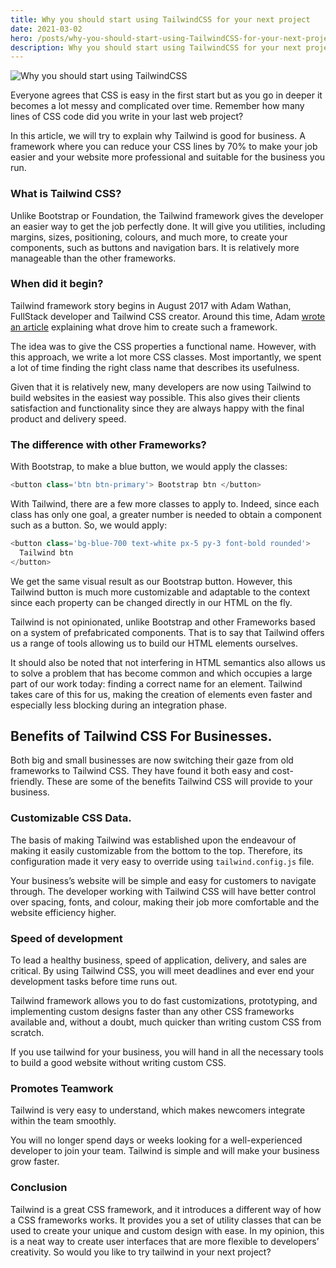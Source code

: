 ```yaml
---
title: Why you should start using TailwindCSS for your next project
date: 2021-03-02
hero: /posts/why-you-should-start-using-TailwindCSS-for-your-next-project/hero-why-tailwindcss.png
description: Why you should start using TailwindCSS for your next project
---
```


![Why you should start using TailwindCSS](/posts/why-you-should-start-using-TailwindCSS-for-your-next-project/hero-why-tailwindcss.png)

Everyone agrees that CSS is easy in the first start but as you go in deeper it becomes a lot messy and complicated over time. Remember how many lines of CSS code did you write in your last web project?

In this article, we will try to explain why Tailwind is good for business. A framework where you can reduce your CSS lines by 70% to make your job easier and your website more professional and suitable for the business you run.

### What is Tailwind CSS?

Unlike Bootstrap or Foundation, the Tailwind framework gives the developer an easier way to get the job perfectly done. It will give you utilities, including margins, sizes, positioning, colours, and much more, to create your components, such as buttons and navigation bars. It is relatively more manageable than the other frameworks.

### When did it begin?

Tailwind framework story begins in August 2017 with Adam Wathan, FullStack developer and Tailwind CSS creator. Around this time, Adam [wrote an article](https://adamwathan.me/tailwindcss-from-side-project-byproduct-to-multi-mullion-dollar-business/) explaining what drove him to create such a framework.

The idea was to give the CSS properties a functional name. However, with this approach, we write a lot more CSS classes. Most importantly, we spent a lot of time finding the right class name that describes its usefulness.

Given that it is relatively new, many developers are now using Tailwind to build websites in the easiest way possible. This also gives their clients satisfaction and functionality since they are always happy with the final product and delivery speed.

### The difference with other Frameworks?

With Bootstrap, to make a blue button, we would apply the classes:

```js
<button class='btn btn-primary'> Bootstrap btn </button>
```

With Tailwind, there are a few more classes to apply to. Indeed, since each class has only one goal, a greater number is needed to obtain a component such as a button. So, we would apply:

```js
<button class='bg-blue-700 text-white px-5 py-3 font-bold rounded'>
  Tailwind btn
</button>
```

We get the same visual result as our Bootstrap button. However, this Tailwind button is much more customizable and adaptable to the context since each property can be changed directly in our HTML on the fly.

Tailwind is not opinionated, unlike Bootstrap and other Frameworks based on a system of prefabricated components. That is to say that Tailwind offers us a range of tools allowing us to build our HTML elements ourselves.

It should also be noted that not interfering in HTML semantics also allows us to solve a problem that has become common and which occupies a large part of our work today: finding a correct name for an element. Tailwind takes care of this for us, making the creation of elements even faster and especially less blocking during an integration phase.

## Benefits of Tailwind CSS For Businesses.

Both big and small businesses are now switching their gaze from old frameworks to Tailwind CSS. They have found it both easy and cost-friendly. These are some of the benefits Tailwind CSS will provide to your business.

### Customizable CSS Data.

The basis of making Tailwind was established upon the endeavour of making it easily customizable from the bottom to the top. Therefore, its configuration made it very easy to override using `tailwind.config.js` file.

Your business’s website will be simple and easy for customers to navigate through. The developer working with Tailwind CSS will have better control over spacing, fonts, and colour, making their job more comfortable and the website efficiency higher.

### Speed ​​of development

To lead a healthy business, speed of application, delivery, and sales are critical. By using Tailwind CSS, you will meet deadlines and ever end your development tasks before time runs out.

Tailwind framework allows you to do fast customizations, prototyping, and implementing custom designs faster than any other CSS frameworks available and, without a doubt, much quicker than writing custom CSS from scratch.

If you use tailwind for your business, you will hand in all the necessary tools to build a good website without writing custom CSS.

### Promotes Teamwork

Tailwind is very easy to understand, which makes newcomers integrate within the team smoothly.

You will no longer spend days or weeks looking for a well-experienced developer to join your team. Tailwind is simple and will make your business grow faster.

### Conclusion

Tailwind is a great CSS framework, and it introduces a different way of how a CSS frameworks works. It provides you a set of utility classes that can be used to create your unique and custom design with ease. In my opinion, this is a neat way to create user interfaces that are more flexible to developers’ creativity. So would you like to try tailwind in your next project?
